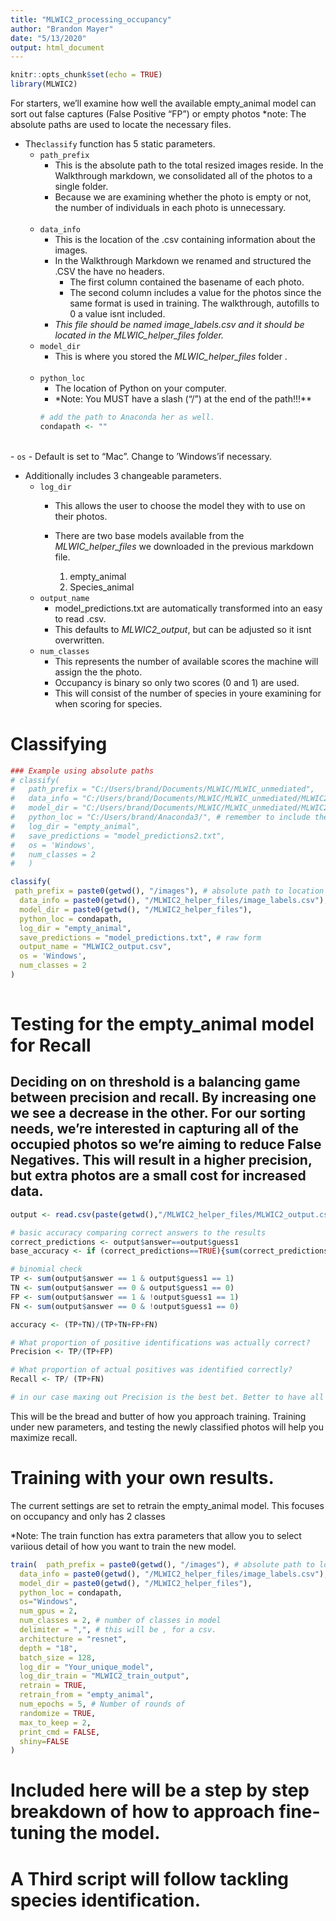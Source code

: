 ---
title: "MLWIC2_processing_occupancy"
author: "Brandon Mayer"
date: "5/13/2020"
output: html_document
---

```{r setup, include=FALSE}
knitr::opts_chunk$set(echo = TRUE)
library(MLWIC2)
```


For starters, we'll examine how well the available empty_animal model can sort out false captures (False Positive "FP") or empty photos
*note: The absolute paths are used to locate the necessary files. 

- The`classify` function has 5 static parameters.
<br>
    - `path_prefix`  
        - This is the absolute path to the total resized images reside. In the Walkthrough markdown, we consolidated all of the photos to a single folder. 
        - Because we are examining whether the photo is empty or not, the number of individuals in each photo is unnecessary.
<br>       
    - `data_info`
        - This is the location of the .csv containing information about the images. 
        - In the Walkthrough Markdown we renamed and structured the .CSV the have no headers.
          - The first column contained the basename of each photo.
          - The second column includes a value for the photos since the same format is used in training. The walkthrough, autofills to 0 a value isnt included.
        - *This file should be named image_labels.csv and it should be located in the MLWIC_helper_files folder.* 
<br>
    - `model_dir`
        - This is where you stored the *MLWIC_helper_files* folder  .
<br>   
    - `python_loc`
        - The location of Python on your computer.
        - *Note: You MUST have a slash ("/") at the end of the path!!!**
```{r}
# add the path to Anaconda her as well. 
condapath <- ""
```
        
<br>
    - `os`
        - Default is set to "Mac". Change to 'Windows'if necessary.

- Additionally includes 3 changeable parameters.
<br>
    - `log_dir`
        - This allows the user to choose the model they with to use on their photos.
        - There are two base models available from the *MLWIC_helper_files* we downloaded in the previous markdown file. 

            1. empty_animal
            2. Species_animal
<br>
    - `output_name`
        - model_predictions.txt are automatically transformed into an easy to read .csv.
        - This defaults to *MLWIC2_output*, but can be adjusted so it isnt overwritten. 
 <br>
    - `num_classes`
        - This represents the number of available scores the machine will assign the the photo. 
        - Occupancy is binary so only two scores (0 and 1) are used. 
        - This will consist of the number of species in youre examining for when scoring for species. 

# Classifying
```{r}

### Example using absolute paths
# classify(
#   path_prefix = "C:/Users/brand/Documents/MLWIC/MLWIC_unmediated",
#   data_info = "C:/Users/brand/Documents/MLWIC/MLWIC_unmediated/MLWIC2_helper_files/image_labels.csv",
#   model_dir = "C:/Users/brand/Documents/MLWIC/MLWIC_unmediated/MLWIC2_helper_files",
#   python_loc = "C:/Users/brand/Anaconda3/", # remember to include the last slash
#   log_dir = "empty_animal",
#   save_predictions = "model_predictions2.txt", 
#   os = 'Windows',
#   num_classes = 2
#   )

classify(
 path_prefix = paste0(getwd(), "/images"), # absolute path to location of the images on your computer. Should be in the immediate directory
  data_info = paste0(getwd(), "/MLWIC2_helper_files/image_labels.csv"), #
  model_dir = paste0(getwd(), "/MLWIC2_helper_files"),
  python_loc = condapath,
  log_dir = "empty_animal",
  save_predictions = "model_predictions.txt", # raw form
  output_name = "MLWIC2_output.csv",
  os = 'Windows',
  num_classes = 2
)
  
```

# Testing for the empty_animal model for Recall 
## Deciding on on threshold is a balancing game between precision and recall. By increasing one we see a decrease in the other. For our sorting needs, we're interested in capturing all of the occupied photos so we're aiming to reduce False Negatives. This will result in a higher precision, but extra photos are a small cost for increased data. 

```{r}
output <- read.csv(paste(getwd(),"/MLWIC2_helper_files/MLWIC2_output.csv", sep =""))

# basic accuracy comparing correct answers to the results
correct_predictions <- output$answer==output$guess1
base_accuracy <- if (correct_predictions==TRUE){sum(correct_predictions)}/length(correct_predictions)

# binomial check
TP <- sum(output$answer == 1 & output$guess1 == 1)
TN <- sum(output$answer == 0 & output$guess1 == 0)
FP <- sum(output$answer == 1 & !output$guess1 == 1)
FN <- sum(output$answer == 0 & !output$guess1 == 0)

accuracy <- (TP+TN)/(TP+TN+FP+FN) 

# What proportion of positive identifications was actually correct?
Precision <- TP/(TP+FP)

# What proportion of actual positives was identified correctly?
Recall <- TP/ (TP+FN)

# in our case maxing out Precision is the best bet. Better to have all of the occupied photos and sort through extras than to miss out on occupied photos.
```

This will be the bread and butter of how you approach training. Training under new parameters, and testing the newly classified photos will help you maximize recall. 

# Training with your own results. 

The current settings are set to retrain the empty_animal model. This focuses on occupancy and only has 2 classes

*Note: The train function has extra parameters that allow you to select variious detail of how you want to train the new model. 

```{r}
train(  path_prefix = paste0(getwd(), "/images"), # absolute path to location of the images on your computer
  data_info = paste0(getwd(), "/MLWIC2_helper_files/image_labels.csv"), # csv with file names for each photo. See details
  model_dir = paste0(getwd(), "/MLWIC2_helper_files"),
  python_loc = condapath,
  os="Windows",
  num_gpus = 2,
  num_classes = 2, # number of classes in model
  delimiter = ",", # this will be , for a csv.
  architecture = "resnet",
  depth = "18",
  batch_size = 128,
  log_dir = "Your_unique_model",
  log_dir_train = "MLWIC2_train_output",
  retrain = TRUE,
  retrain_from = "empty_animal",
  num_epochs = 5, # Number of rounds of
  randomize = TRUE,
  max_to_keep = 2,
  print_cmd = FALSE,
  shiny=FALSE
)
```

# Included here will be a step by step breakdown of how to approach fine-tuning the model. 

# A Third script will follow tackling species identification. 


